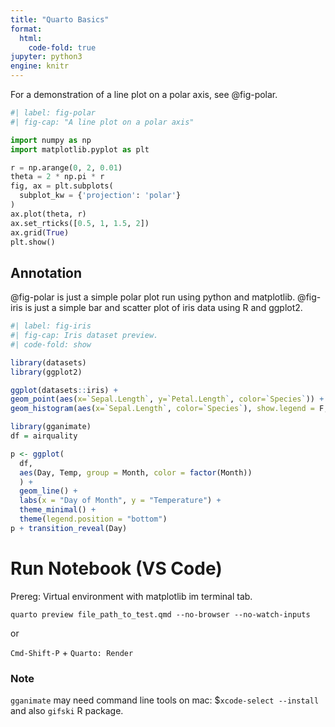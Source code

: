 ```yaml
---
title: "Quarto Basics"
format:
  html:
    code-fold: true
jupyter: python3
engine: knitr
---
```


For a demonstration of a line plot on a polar axis, see @fig-polar.

```python
#| label: fig-polar
#| fig-cap: "A line plot on a polar axis"

import numpy as np
import matplotlib.pyplot as plt

r = np.arange(0, 2, 0.01)
theta = 2 * np.pi * r
fig, ax = plt.subplots(
  subplot_kw = {'projection': 'polar'} 
)
ax.plot(theta, r)
ax.set_rticks([0.5, 1, 1.5, 2])
ax.grid(True)
plt.show()
```

## Annotation

@fig-polar is just a simple polar plot run using python and matplotlib.
@fig-iris is just a simple bar and scatter plot of iris data using R and ggplot2.


```r
#| label: fig-iris
#| fig-cap: Iris dataset preview.
#| code-fold: show

library(datasets)
library(ggplot2)

ggplot(datasets::iris) +
geom_point(aes(x=`Sepal.Length`, y=`Petal.Length`, color=`Species`)) +
geom_histogram(aes(x=`Sepal.Length`, color=`Species`), show.legend = F, bins=150, position='dodge')

```

```r
library(gganimate)
df = airquality

p <- ggplot(
  df,
  aes(Day, Temp, group = Month, color = factor(Month))
  ) +
  geom_line() +
  labs(x = "Day of Month", y = "Temperature") + 
  theme_minimal() +
  theme(legend.position = "bottom") 
p + transition_reveal(Day)

```

# Run Notebook (VS Code)
Prereg: Virtual environment with matplotlib im terminal tab.

`quarto preview file_path_to_test.qmd --no-browser --no-watch-inputs`

or 

`Cmd-Shift-P` + `Quarto: Render`


### Note
`gganimate` may need command line tools on mac: $`xcode-select --install` and also `gifski` R package. 